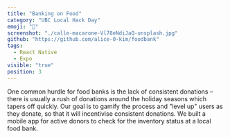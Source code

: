 ```yaml
---
title: "Banking on Food"
category: "UBC Local Hack Day"
emoji: "🎁"
screenshot: "./calle-macarone-Vl78eNdiJaQ-unsplash.jpg"
github: "https://github.com/alice-0-kim/foodbank"
tags:
  - React Native
  - Expo
visible: "true"
position: 3
---
```


One common hurdle for food banks is the lack of consistent donations &ndash; there is usually a rush of donations around the holiday seasons which tapers off quickly. Our goal is to gamify the process and "level up" users as they donate, so that it will incentivise consistent donations. We built a mobile app for active donors to check for the inventory status at a local food bank.
